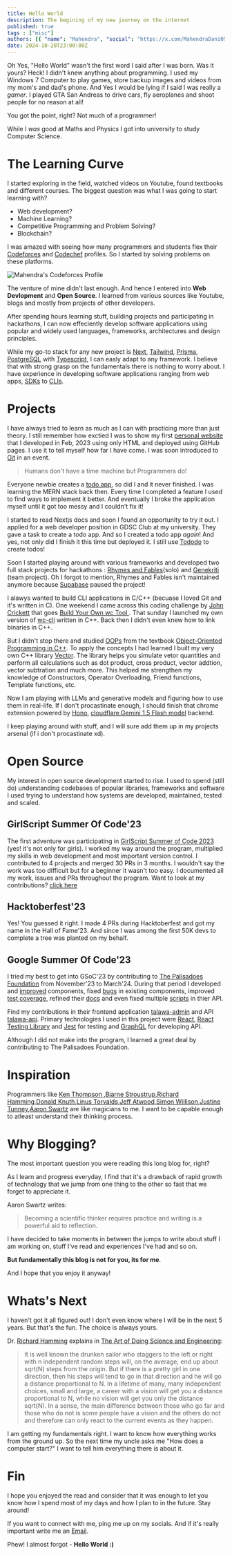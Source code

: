 ```yaml
---
title: Hello World
description: The begining of my new journey on the internet
published: true
tags : ["misc"]
authors: [{ "name": "Mahendra", "social": "https://x.com/MahendraDani09" }]
date: 2024-10-20T23:00:00Z
---
```


Oh Yes, "Hello World" wasn't the first word I said after I was born. Was it yours?
Heck! I didn't knew anything about programming. I used my Windows 7 Computer to play games, store backup images and videos from my mom's and dad's phone. And Yes I would be lying if I said I was really a _gamer_. I played GTA San Andreas to drive cars, fly aeroplanes and shoot people for no reason at all!

You got the point, right? Not much of a programmer!

While I _was_ good at Maths and Physics I got into university to study Computer Science.

# The Learning Curve

I started exploring in the field, watched videos on Youtube, found textbooks and different courses. The biggest question was what I was going to start learning with?
- Web development?
- Machine Learning?
- Competitive Programming and Problem Solving?
- Blockchain?

I was amazed with seeing how many programmers and students flex their [Codeforces](https://codeforces.com/) and [Codechef](https://codechef.com/) profiles. So I started by solving problems on these platforms.

<div className="overflow-auto">
<img src="/static/blogs/codeforces-2.png" alt="Mahendra's Codeforces Profile" className="w-full my-4"/>
</div>


The venture of mine didn't last enough. And hence I entered into **Web Devlopment** and **Open Source**. I learned from various sources like Youtube, blogs and mostly from projects of other developers.

After spending hours learning stuff, building projects and participating in hackathons, I can now effeciently develop software applications using popular and widely used languages, frameworks, architectures and design principles.

While my go-to stack for any new project is [Next](https://nextjs.org/), [Tailwind](https://tailwindcss.com/), [Prisma](https://www.prisma.io/), [PostgreSQL](https://www.postgresql.org/) with [Typescript](https://www.typescriptlang.org/), I can easly adapt to any framework. I believe that with strong grasp on the fundamentals there is nothing to worry about.
I have experience in developing software applications ranging from web apps, [SDKs](https://en.wikipedia.org/wiki/Software_development_kit) to [CLIs](https://en.wikipedia.org/wiki/Command-line_interface). 

# Projects

I have always tried to learn as much as I can with practicing more than just theory. I still remember how exctied I was to show my first [personal website](https://mahendradani.github.io/Mahendra-Dani-s-Portfolio-Website/) that I developed in Feb, 2023 using only HTML and deployed using GitHub pages. I use it to tell myself how far I have come.
I was soon introduced to [Git](https://git-scm.com/) in an event.

> Humans don't have a time machine but Programmers do!

Everyone newbie creates a [todo app](https://github.com/MahendraDani/TODO), so did I and it never finished. I was learning the MERN stack back then. Every time I completed a feature I used to find ways to implement it better. And eventually I broke the application myself until it got too messy and I couldn't fix it!

I started to read Nextjs docs and soon I found an opportunity to try it out. I applied for a web developer position in GDSC Club at my university. They gave a task to create a todo app. And so I created a todo app *again*! And yes, not only did I finish it this time but deployed it. I still use [Tododo](https://tododo-pi.vercel.app/) to create todos! 

Soon I started playing around with various frameworks and developed two full stack projects for hackathons : [Rhymes and Fables](https://rhymes-and-fables.vercel.app/)(solo) and [Genekriti](https://genekriti.vercel.app/) (team project).
Oh I forgot to mention, Rhymes and Fables isn't maintained anymore because [Supabase](https://supabase.com/) paused the project!

I alawys wanted to build CLI applications in C/C++ (becuase I loved Git and it's written in C). One weekend I came across this coding challenge by [John Crickett](https://www.linkedin.com/in/johncrickett/) that goes [Build Your Own wc Tool
](https://codingchallenges.fyi/challenges/challenge-wc). That sunday I launched my own version of [wc-cli](https://github.com/MahendraDani/wc-cli/) written in C++. Back then I didn't even knew how to link binaries in C++.

But I didn't stop there and studied [OOPs](https://en.wikipedia.org/wiki/Object-oriented_programming) from the textbook [Object-Oriented Programming in C++](https://www.amazon.in/Object-Oriented-Programming-Kaleidoscope-Robert-Lafore/dp/0672323087). To apply the concepts I had learned I built my very own C++ library [Vector](https://github.com/MahendraDani/vector). The library helps you simulate vetor quantities and perform all calculations such as dot product, cross product, vector addtion, vector subtration and much more.
This helped me strengthen my knowledge of Constructors, Operator Overloading, Friend functions, Template functions, etc.

Now I am playing with LLMs and generative models and figuring how to use them in real-life. If I don't procastinate enough, I should finish that chrome extension powered by [Hono](https://hono.dev/), [cloudflare](https://www.cloudflare.com/),[Gemini 1.5 Flash model](https://ai.google.dev/) backend.

I keep playing around with stuff, and I will sure add them up in my projects arsenal (if i don't procastinate xd).  

# Open Source
My interest in open source development started to rise. I used to spend (still do) understanding codebases of popular libraries, frameworks and software I used trying to understand how systems are developed, maintained, tested and scaled. 

## GirlScript Summer Of Code'23
The first adventure was participating in [GirlScript Summer of Code 2023](https://gssoc.girlscript.tech/) (yes! it's not only for girls). I worked my way around the program, multiplied my skills in web development and most important version control. I contributed to 4 projects and merged 30 PRs in 3 months. I wouldn't say the work was too difficult but for a beginner it wasn't too easy. I documented all my work, issues and PRs throughout the program. Want to look at my contributions? [click here](https://docs.google.com/document/d/1ycciFlr7JYz9tnIt1v2YYiLOkQLqvz6hsJQTcUoSrZE/edit?usp=sharing)

## Hacktoberfest'23
Yes! You guessed it right. I made 4 PRs during Hacktoberfest and got my name in the Hall of Fame'23. And since I was among the first 50K devs to complete a tree was planted on my behalf.

## Google Summer Of Code'23
I tried my best to get into GSoC'23 by contributing to [The Palisadoes Foundation](https://www.palisadoes.org/) from November'23 to March'24. During that period I developed and [improved](https://github.com/PalisadoesFoundation/talawa-admin/pull/1376) components, fixed [bugs](https://github.com/PalisadoesFoundation/talawa-admin/pull/1087) in existing components, improved [test coverage](https://github.com/PalisadoesFoundation/talawa-admin/pull/1142), refined their [docs](https://github.com/PalisadoesFoundation/talawa-admin/pull/1251) and even fixed multiple [scripts](https://github.com/PalisadoesFoundation/talawa-api/pull/1446) in thier API.

Find my contributions in their frontend application [talawa-admin](https://github.com/PalisadoesFoundation/talawa-admin/pulls?q=is%3Apr+is%3Aclosed+author%3AMahendraDani) and API [talawa-api](https://github.com/palisadoesFoundation/talawa-api/pulls?q=is%3Apr+is%3Aclosed+author%3AMahendraDani).
Primary technologies I used in this project were [React](https://react.dev/), [React Testing Library](https://testing-library.com/docs/react-testing-library/intro/) and [Jest](https://jestjs.io/) for testing and [GraphQL](https://graphql.org/) for developing API.

Although I did not make into the program, I learned a great deal by contributing to The Palisadoes Foundation.
# Inspiration
Programmers like [Ken Thompson
](https://en.wikipedia.org/wiki/Ken_Thompson),[Bjarne Stroustrup](https://en.wikipedia.org/wiki/Bjarne_Stroustrup),[Richard Hamming](https://en.wikipedia.org/wiki/Richard_Hamming),[Donald Knuth](https://en.wikipedia.org/wiki/Donald_Knuth),[Linus Torvalds](https://en.wikipedia.org/wiki/Linus_Torvalds),[Jeff Atwood](https://en.wikipedia.org/wiki/Jeff_Atwood),[Simon Willison](https://en.wikipedia.org/wiki/Simon_Willison),[Justine Tunney](https://en.wikipedia.org/wiki/Justine_Tunney),[Aaron Swartz](https://en.wikipedia.org/wiki/Aaron_Swartz) are like magicians to me. I want to be capable enough to atleast understand their thinking process.


# Why Blogging?
The most important question you were reading this long blog for, right? 

As I learn and progress everyday, I find that it's a drawback of rapid growth of technology that we jump from one thing to the other so fast that we forget to appreciate it.

Aaron Swartz writes:
> Becoming a scientific thinker requires practice and writing is a powerful aid to reflection.

I have decided to take moments in between the jumps to write about stuff I am working on, stuff I've read and experiences I've had and so on.

**But fundamentally this blog is not for you, its for me**.

And I hope that you enjoy it anyway!

# Whats's Next

I haven't got it all figured out! I don't even know where I will be in the next 5 years. But that's the fun. The choice is always yours.

Dr. [Richard Hamming](https://en.wikipedia.org/wiki/Richard_Hamming) explains in [The Art of Doing Science and Engineering](https://www.amazon.in/Art-Doing-Science-Engineering-Learning/dp/1732265178):

> It is well known the drunken sailor who staggers to the left or right with n independent random steps will, on the average, end up about sqrt(N) steps from the origin. But if there is a pretty girl in one direction, then his steps will tend to go in that direction and he will go a distance proportional to N. In a lifetime of many, many independent choices, small and large, a career with a vision will get you a distance proportional to N, while no vision will get you only the distance sqrt(N). In a sense, the main difference between those who go far and those who do not is some people have a vision and the others do not and therefore can only react to the current events as they happen.

I am getting my fundamentals right. I want to know how everything works from the ground up. So the next time my uncle asks me "How does a computer start?" I want to tell him everything there is about it. 


# Fin
I hope you enjoyed the read and consider that it was enough to let you know how I spend most of my days and how I plan to in the future.
Stay around!

If you want to connect with me, ping me up on my socials. And if it's really important write me an [Email](mailto://danimahendra0904@gmail.com).

Phew! I almost forgot - **Hello World :)**

